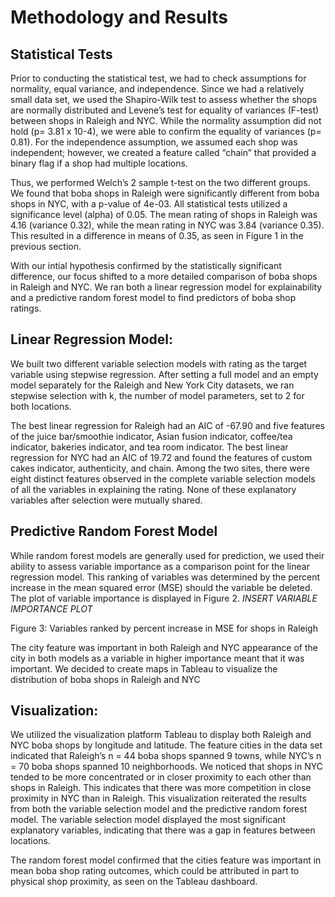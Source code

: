 # Methodology and Results
## Statistical Tests 
Prior to conducting the statistical test, we had to check assumptions for normality, equal variance, and independence. Since we had a relatively small data set, we used the Shapiro-Wilk test to assess whether the shops are normally distributed and Levene's test for equality of variances (F-test) between shops in Raleigh and NYC. While the normality assumption did not hold (p= 3.81 x 10-4), we were able to confirm the equality of variances (p= 0.81). For the independence assumption, we assumed each shop was independent; however, we created a feature called “chain” that provided a binary flag if a shop had multiple locations. 

Thus, we performed Welch’s 2 sample t-test on the two different groups. We found that boba shops in Raleigh were significantly different from boba shops in NYC, with a p-value of 4e-03. All statistical tests utilized a significance level (alpha) of 0.05. The mean rating of shops in Raleigh was 4.16 (variance 0.32), while the mean rating in NYC was 3.84 (variance 0.35). This resulted in a difference in means of 0.35, as seen in Figure 1 in the previous section.

With our intial hypothesis confirmed by the statistically significant difference, our focus shifted to a more detailed comparison of boba shops in Raleigh and NYC. We ran both a linear regression model for explainability and a predictive random forest model to find predictors of boba shop ratings.

## Linear Regression Model:
We built two different variable selection models with rating as the target variable using stepwise regression. After setting a full model and an empty model separately for the Raleigh and New York City datasets, we ran stepwise selection with k, the number of model parameters, set to 2 for both locations. 

The best linear regression for Raleigh had an AIC of -67.90 and five features of the juice bar/smoothie indicator, Asian fusion indicator, coffee/tea indicator, bakeries indicator, and tea room indicator. The best linear regression for NYC had an AIC of 19.72 and found the features of custom cakes indicator, authenticity, and chain. Among the two sites, there were eight distinct features observed in the complete variable selection models of all the variables in explaining the rating. None of these explanatory variables after selection were mutually shared.

## Predictive Random Forest Model
While random forest models are generally used for prediction, we used their ability to assess variable importance as a comparison point for the linear regression model. This ranking of variables was determined by the percent increase in the mean squared error (MSE) should the variable be deleted.
The plot of variable importance is displayed in Figure 2.
*INSERT VARIABLE IMPORTANCE PLOT*

Figure 3: Variables ranked by percent increase in MSE for shops in Raleigh

The city feature was important in both Raleigh and NYC appearance of the city in both models as a variable in higher importance meant that it was important. We decided to create maps in Tableau to visualize the distribution of boba shops in Raleigh and NYC

## Visualization:
We utilized the visualization platform Tableau to display both Raleigh and NYC boba shops by longitude and latitude. The feature cities in the data set indicated that Raleigh’s n = 44 boba shops spanned 9 towns, while NYC’s n = 70 boba shops spanned 10 neighborhoods. We noticed that shops in NYC tended to be more concentrated or in closer proximity to each other than shops in Raleigh. This indicates that there was more competition in close proximity in NYC than in Raleigh. This visualization reiterated the results from both the variable selection model and the predictive random forest model. The variable selection model displayed the most significant explanatory variables, indicating that there was a gap in features between locations.

The random forest model confirmed that the cities feature was important in mean boba shop rating outcomes, which could be attributed in part to physical shop proximity, as seen on the Tableau dashboard.

